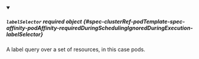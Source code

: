 


<details className="config-field" data-expandable="true" open>
<summary>

##### `labelSelector` <span className="config-field-required" data-required="false">required</span> <span className="config-field-type">object</span> <span className="config-field-default"></span> <span className="config-field-enum"></span> {#spec-clusterRef-podTemplate-spec-affinity-podAffinity-requiredDuringSchedulingIgnoredDuringExecution-labelSelector}

A label query over a set of resources, in this case pods.

</summary>

<PartialLabelSelectorreference />


</details>
